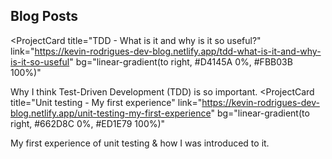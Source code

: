 ## Blog Posts

<ProjectCard
  title="TDD - What is it and why is it so useful?"
  link="https://kevin-rodrigues-dev-blog.netlify.app/tdd-what-is-it-and-why-is-it-so-useful"
  bg="linear-gradient(to right, #D4145A 0%, #FBB03B 100%)"
>
  Why I think Test-Driven Development (TDD) is so important.
</ProjectCard>
<ProjectCard
  title="Unit testing - My first experience"
  link="https://kevin-rodrigues-dev-blog.netlify.app/unit-testing-my-first-experience"
  bg="linear-gradient(to right, #662D8C 0%, #ED1E79 100%)"
>
  My first experience of unit testing & how I was introduced to it.
</ProjectCard>

